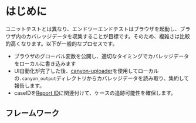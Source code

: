 
# はじめに

ユニットテストとは異なり、エンドツーエンドテストはブラウザを起動し、ブラウザ内のカバレッジデータを収集することが目標です。そのため、複雑さは比較的高くなります。以下が一般的なプロセスです。

- ブラウザのグローバル変数を公開し、適切なタイミングでカバレッジデータをローカルに書き込みます
- UI自動化が完了した後、[canyon-uploader](/docs/ecosystem/canyon-uploader)を使用してローカルの`.canyon_output`ディレクトリからカバレッジデータを読み取り、集約して報告します。
- caseIDを[Report ID](/docs/core-concepts/report-id)に関連付けて、ケースの追跡可能性を確保します。

## フレームワーク

<Cards>
  <Cards.Card
    title="Playwright"
    href="/docs/end-to-end-testing/playwright"
  />
</Cards>
